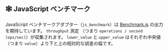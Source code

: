 
## 🕸 JavaScript ベンチマーク

JavaScript ベンチマークアダプター（`js_benchmark`）は [Benchmark.js](https://github.com/bestiejs/benchmark.js) の出力を期待しています。
`throughput` 測定 （つまり `operations / second (ops/sec)`）が収集されます。
`lower_value` と `upper_value` はそれぞれ中央値（つまり `value`）より下と上の相対的な誤差の幅です。

<NodeJsBenchmark />